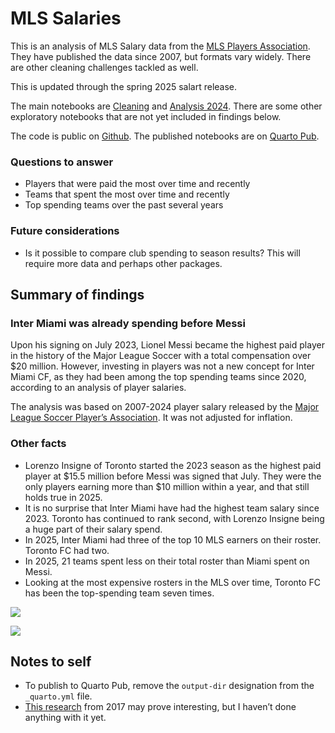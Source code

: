 # MLS Salaries

This is an analysis of MLS Salary data from the [MLS Players Association](https://mlsplayers.org/resources/salary-guide). They have published the data since 2007, but formats vary widely. There are other cleaning challenges tackled as well.

This is updated through the spring 2025 salart release.

The main notebooks are [Cleaning](01-cleaning.qmd) and [Analysis 2024](02-analysis.qmd). There are some other exploratory notebooks that are not yet included in findings below.

The code is public on [Github](https://github.com/utdata/rwd-mls-salaries). The published notebooks are on [Quarto Pub](https://christianmcdonald.quarto.pub/mls-salaries/).

### Questions to answer

- Players that were paid the most over time and recently
- Teams that spent the most over time and recently
- Top spending teams over the past several years

### Future considerations

- Is it possible to compare club spending to season results? This will require more data and perhaps other packages.

## Summary of findings

### Inter Miami was already spending before Messi

Upon his signing on July 2023, Lionel Messi became the highest paid player in the history of the Major League Soccer with a total compensation over \$20 million. However, investing in players was not a new concept for Inter Miami CF, as they had been among the top spending teams since 2020, according to an analysis of player salaries.

The analysis was based on 2007-2024 player salary released by the [Major League Soccer Player's Association](https://mlsplayers.org/resources/salary-guide). It was not adjusted for inflation.

### Other facts

- Lorenzo Insigne of Toronto started the 2023 season as the highest paid player at \$15.5 million before Messi was signed that July. They were the only players earning more than $10 million within a year, and that still holds true in 2025.
- It is no surprise that Inter Miami have had the highest team salary since 2023. Toronto has continued to rank second, with Lorenzo Insigne being a huge part of their salary spend.
- In 2025, Inter Miami had three of the top 10 MLS earners on their roster. Toronto FC had two.
- In 2025, 21 teams spent less on their total roster than Miami spent on Messi.
- Looking at the most expensive rosters in the MLS over time, Toronto FC has been the top-spending team seven times.

![](figures/team-salary-recent.png)

![](figures/sal_team_rank.png)


## Notes to self

- To publish to Quarto Pub, remove the `output-dir` designation from the `_quarto.yml` file.
- [This research](https://static1.squarespace.com/static/5b141b4a2714e53264a3db7d/t/5b14224703ce643a99571d4a/1528046159698/Goldberg_MLS_Salaries.pdf) from 2017 may prove interesting, but I haven't done anything with it yet.


